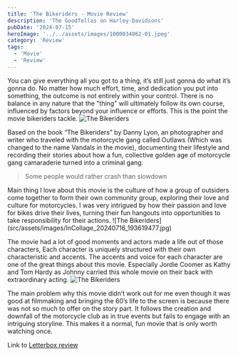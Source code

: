 ```yaml
---
title: 'The Bikeriders - Movie Review'
description: 'The Goodfellas on Harley-Davidsons'
pubDate: '2024-07-15'
heroImage: '../../assets/images/1000034062-01.jpeg'
category: 'Review'
tags:
  - 'Movie'
  - 'Review'
---
```


You can give everything all you got to a thing, it’s still just gonna do what it’s gonna do. No matter how much effort, time, and dedication you put into something, the outcome is not entirely within your control. There is no balance in any nature that the "thing" will ultimately follow its own course, influenced by factors beyond your influence or efforts. This is the point the movie bikeriders tackle.
![The Bikeriders](src/assets/images/NYC32748-min-768x1148.jpg)

Based on the book “The Bikeriders” by Danny Lyon, an photographer and writer who traveled with the motorcycle gang called Outlaws (Which was changed to the name Vandals in the movie), documenting their lifestyle and recording their stories about how a fun, collective golden age of motorcycle gang camaraderie turned into a criminal gang.

<blockquote
	style={{
		fontFamily: 'Open Sans, sans-serif ',
		color: '#6495ED',
		borderLeft: '4px solid #ddd',
		paddingLeft: '16px',
		margin: '1.5em 10px'
	}}
>
	Some people would rather crash than slowdown
</blockquote>
Main thing I love about this movie is the culture of how a group of outsiders come together to form their
own community group, exploring their love and culture for motorcycles. I was very intrigued by how their
passion and love for bikes drive their lives, turning their fun hangouts into opportunities to take responsibility
for their actions. ![The Bikeriders](src/assets/images/InCollage_20240716_193619477.jpg)

The movie had a lot of good moments and actors made a life out of those characters, Each character is uniquely structured with their own characteristic and accents. The accents and voice for each character are one of the great things about this movie. Especially Jordie Coomer as Kathy and Tom Hardy as Johnny carried this whole movie on their back with extraordinary acting.
![The Bikeriders](src/assets/images/InCollage_20240716_193917797.jpg)

The main problem why this movie didn’t work out for me even though it was good at filmmaking and bringing the 60’s life to the screen is because there was not so much to offer on the story part. It follows the creation and downfall of the motorcycle club as in true events but fails to engage with an intriguing storyline. This makes it a normal, fun movie that is only worth watching once.

Link to [Letterbox review](https://boxd.it/C6Ym)
